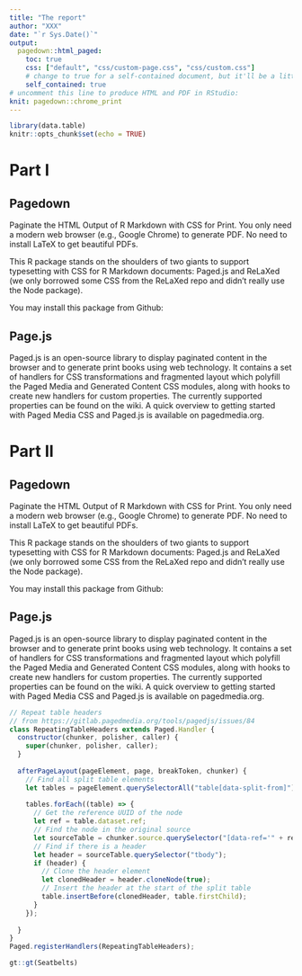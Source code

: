 ```yaml
---
title: "The report"
author: "XXX"
date: "`r Sys.Date()`"
output:
  pagedown::html_paged:
    toc: true
    css: ["default", "css/custom-page.css", "css/custom.css"]
    # change to true for a self-contained document, but it'll be a litte slower for Pandoc to render
    self_contained: true
# uncomment this line to produce HTML and PDF in RStudio:
knit: pagedown::chrome_print
---
```


```r
library(data.table)
knitr::opts_chunk$set(echo = TRUE)

```

# Part I

## Pagedown

Paginate the HTML Output of R Markdown with CSS for Print. You only need a modern web browser (e.g., Google Chrome) to generate PDF. No need to install LaTeX to get beautiful PDFs.

This R package stands on the shoulders of two giants to support typesetting with CSS for R Markdown documents: Paged.js and ReLaXed (we only borrowed some CSS from the ReLaXed repo and didn't really use the Node package).

You may install this package from Github:

## Page.js

Paged.js is an open-source library to display paginated content in the browser and to generate print books using web technology.
It contains a set of handlers for CSS transformations and fragmented layout which polyfill the Paged Media and Generated Content CSS modules, along with hooks to create new handlers for custom properties.
The currently supported properties can be found on the wiki.
A quick overview to getting started with Paged Media CSS and Paged.js is available on pagedmedia.org.

# Part II

## Pagedown

Paginate the HTML Output of R Markdown with CSS for Print. You only need a modern web browser (e.g., Google Chrome) to generate PDF. No need to install LaTeX to get beautiful PDFs.

This R package stands on the shoulders of two giants to support typesetting with CSS for R Markdown documents: Paged.js and ReLaXed (we only borrowed some CSS from the ReLaXed repo and didn't really use the Node package).

You may install this package from Github:

## Page.js

Paged.js is an open-source library to display paginated content in the browser and to generate print books using web technology.
It contains a set of handlers for CSS transformations and fragmented layout which polyfill the Paged Media and Generated Content CSS modules, along with hooks to create new handlers for custom properties.
The currently supported properties can be found on the wiki.
A quick overview to getting started with Paged Media CSS and Paged.js is available on pagedmedia.org.


```js
// Repeat table headers
// from https://gitlab.pagedmedia.org/tools/pagedjs/issues/84
class RepeatingTableHeaders extends Paged.Handler {
  constructor(chunker, polisher, caller) {
    super(chunker, polisher, caller);
  }
  
  afterPageLayout(pageElement, page, breakToken, chunker) {
    // Find all split table elements
    let tables = pageElement.querySelectorAll("table[data-split-from]");
    
    tables.forEach((table) => {
      // Get the reference UUID of the node
      let ref = table.dataset.ref;
      // Find the node in the original source
      let sourceTable = chunker.source.querySelector("[data-ref='" + ref + "']");
      // Find if there is a header
      let header = sourceTable.querySelector("tbody");
      if (header) {
        // Clone the header element
        let clonedHeader = header.cloneNode(true);
        // Insert the header at the start of the split table
        table.insertBefore(clonedHeader, table.firstChild);
      }
    });
    
  }
}
Paged.registerHandlers(RepeatingTableHeaders);
```

```r
gt::gt(Seatbelts)
```



